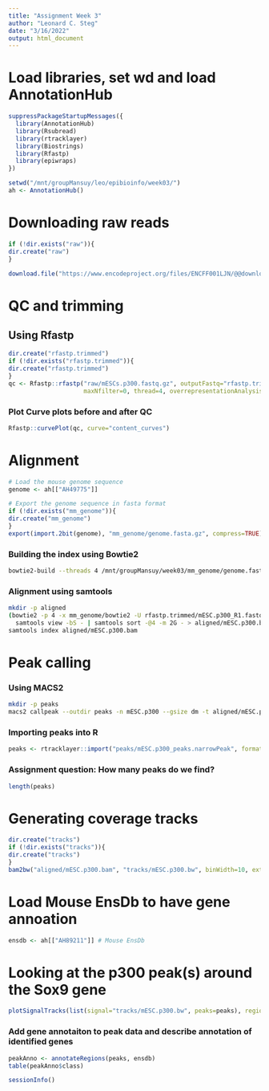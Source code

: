 ```yaml
---
title: "Assignment Week 3"
author: "Leonard C. Steg"
date: "3/16/2022"
output: html_document
---
```


# Load libraries, set wd and load AnnotationHub
```r
suppressPackageStartupMessages({
  library(AnnotationHub)
  library(Rsubread)
  library(rtracklayer)
  library(Biostrings)
  library(Rfastp)
  library(epiwraps)
})

setwd("/mnt/groupMansuy/leo/epibioinfo/week03/")
ah <- AnnotationHub()
```

# Downloading  raw reads
```r

if (!dir.exists("raw")){
dir.create("raw")
} 

download.file("https://www.encodeproject.org/files/ENCFF001LJN/@@download/ENCFF001LJN.fastq.gz", dest="raw/mESCs.p300.fastq.gz")
```

# QC and trimming

## Using Rfastp

```r
dir.create("rfastp.trimmed")
if (!dir.exists("rfastp.trimmed")){
dir.create("rfastp.trimmed")
} 
qc <- Rfastp::rfastp("raw/mESCs.p300.fastq.gz", outputFastq="rfastp.trimmed/mESC.p300", 
                     maxNfilter=0, thread=4, overrepresentationAnalysis=TRUE)
```
### Plot Curve plots before and after QC
```r
Rfastp::curvePlot(qc, curve="content_curves")
```


# Alignment
```r
# Load the mouse genome sequence
genome <- ah[["AH49775"]]

# Export the genome sequence in fasta format
if (!dir.exists("mm_genome")){
dir.create("mm_genome")
} 
export(import.2bit(genome), "mm_genome/genome.fasta.gz", compress=TRUE)
```

### Building the index using Bowtie2
```bash
bowtie2-build --threads 4 /mnt/groupMansuy/week03/mm_genome/genome.fasta.gz /mnt/groupMansuy/week03/mm_genome/bowtie2
```

### Alignment using samtools
```bash
mkdir -p aligned
(bowtie2 -p 4 -x mm_genome/bowtie2 -U rfastp.trimmed/mESC.p300_R1.fastq.gz) 2> aligned/mESC.p300.bowtie2 |\
  samtools view -bS - | samtools sort -@4 -m 2G - > aligned/mESC.p300.bam
samtools index aligned/mESC.p300.bam
```


# Peak calling

### Using MACS2

```bash
mkdir -p peaks
macs2 callpeak --outdir peaks -n mESC.p300 --gsize dm -t aligned/mESC.p300.bam
```

### Importing peaks into R

```r
peaks <- rtracklayer::import("peaks/mESC.p300_peaks.narrowPeak", format = "narrowPeak")
```

### Assignment question: How many peaks do we find?
```r
length(peaks)
```


# Generating coverage tracks

```r
dir.create("tracks")
if (!dir.exists("tracks")){
dir.create("tracks")
} 
bam2bw("aligned/mESC.p300.bam", "tracks/mESC.p300.bw", binWidth=10, extend=50, scaling=TRUE)
```
# Load Mouse EnsDb to have gene annoation

```r
ensdb <- ah[["AH89211"]] # Mouse EnsDb
```


# Looking at the p300 peak(s) around the Sox9 gene

```r
plotSignalTracks(list(signal="tracks/mESC.p300.bw", peaks=peaks), region="Sox9", ensdb=ensdb, colors = "#017788", transcripts = "collapsed")
```



### Add gene annotaiton to peak data and describe annotation of identified genes
```r
peakAnno <- annotateRegions(peaks, ensdb)
table(peakAnno$class)
```

```r
sessionInfo()
```

